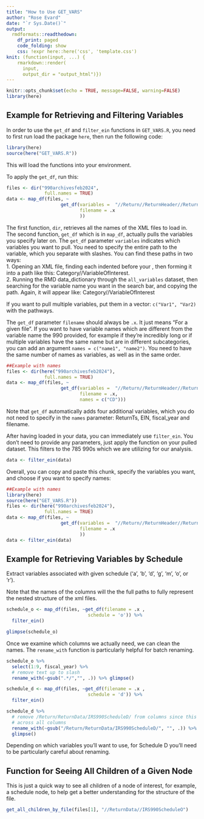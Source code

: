 ```yaml
---
title: "How to Use GET_VARS"
author: "Rose Evard"
date: "`r Sys.Date()`"
output:
  rmdformats::readthedown:
    df_print: paged
    code_folding: show
    css: !expr here::here('css', 'template.css')
knit: (function(input, ...) {
    rmarkdown::render(
      input,
      output_dir = "output_html")})
---
```


```r
knitr::opts_chunk$set(echo = TRUE, message=FALSE, warning=FALSE)
library(here)
```

## Example for Retrieving and Filtering Variables  

In order to use the `get_df` and `filter_ein` functions in `GET_VARS.R`, you need to first run load the package `here`, then run the following code:  

```r
library(here)
source(here("GET_VARS.R"))
```

This will load the functions into your environment.  

To apply the `get_df`, run this: 
```r
files <- dir("990archivesfeb2024",
              full.names = TRUE)  
data <- map_df(files, ~
                    get_df(variables =  "//Return//ReturnHeader//ReturnTypeCd",
                           filename = .x
                           ))
```

The first function, `dir`, retrieves all the names of the XML files to load in.  The second function, `get_df` which is in `map_df`, actually pulls the variables you specify later on.  The `get_df` parameter `variables` indicates which variables you want to pull.  You need to specify the entire path to the variable, which you separate with slashes.  You can find these paths in two ways:  
1. Opening an XML file, finding each indented <Category> before your <VariableOfInterest>, then forming it into a path like this: Category//VariableOfInterest.  
2. Running the RMD data_dictionary through the `all_variables` dataset, then searching for the variable name you want in the search bar, and copying the path.  Again, it will appear like: Category//VariableOfInterest

If you want to pull multiple variables, put them in a vector: `c("Var1", "Var2)` with the pathways.  

The `get_df` parameter `filename` should always be `.x`.  It just means "For a given file".  If you want to have variable names which are different from the variable name the 990 provided, for example if they're incredibly long or if multiple variables have the same name but are in different subcategories, you can add an argument `names = c("name1", "name2")`.  You need to have the same number of names as variables, as well as in the same order.  

```r
##Example with names
files <- dir(here("990archivesfeb2024"),
              full.names = TRUE)
data <- map_df(files, ~
                    get_df(variables =  "//Return//ReturnHeader//ReturnTypeCd",
                           filename = .x,
                           names = c("CD")))
```

Note that `get_df` automatically adds four additional variables, which you do not need to specify in the `names` parameter: ReturnTs, EIN, fiscal_year and filename.  

After having loaded in your data, you can immediately use `filter_ein`.  You don't need to provide any parameters, just apply the function on your pulled dataset.  This filters to the 785 990s which we are utilizing for our analysis.  
```r
data <- filter_ein(data)
```

Overall, you can copy and paste this chunk, specify the variables you want, and choose if you want to specify names: 
```r
##Example with names  
library(here)
source(here("GET_VARS.R"))
files <- dir(here("990archivesfeb2024"),
              full.names = TRUE)
data <- map_df(files, ~
                    get_df(variables =  "//Return//ReturnHeader//ReturnTypeCd",
                           filename = .x
                           ))
data <- filter_ein(data)
```




## Example for Retrieving Variables by Schedule

Extract variables associated with given schedule ('a', 'b', 'd', 'g', 'm', 'o', or 'r').

Note that the names of the columns will the the full paths to fully represent the nested structure of the xml files. 

```r

schedule_o <- map_df(files, ~get_df(filename = .x , 
                              schedule = 'o')) %>%
  filter_ein()

glimpse(schedule_o)

```

Once we examine which columns we actually need, we can clean the names. The `rename_with` function is particularly helpful for batch renaming.

```r

schedule_o %>%
  select(1:9, fiscal_year) %>%
  # remove text up to slash
  rename_with(~gsub(".*/","", .)) %>% glimpse()

```

```r

schedule_d <- map_df(files, ~get_df(filename = .x , 
                              schedule = 'd')) %>%
  filter_ein()

schedule_d %>%
  # remove /Return/ReturnData/IRS990ScheduleD/ from columns since this is shared
  # across all columns
  rename_with(~gsub("/Return/ReturnData/IRS990ScheduleD/", "", .)) %>%
  glimpse()

```

Depending on which variables you'll want to use, for Schedule D you'll need to be particularly careful about renaming.


## Function for Seeing All Children of a Given Node

This is just a quick way to see all children of a node of interest, for example, a schedule node, to help get a better understanding for the structure of the file.

```r

get_all_children_by_file(files[1], "//ReturnData//IRS990ScheduleO")

```



